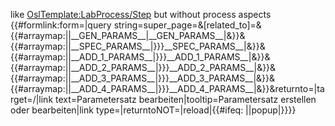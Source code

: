 <noinclude>
like [[OslTemplate:LabProcess/Step]] but without process aspects
</noinclude>
<includeonly><!-- 
==={{{name}}}{{#ifeq: {{{required|{{OslTemplate:Helper/Strings/Yes}}}}}|{{OslTemplate:Helper/Strings/No}}|<nowiki> </nowiki>(optional)|}}===
{{#ifexist:{{FULLPAGENAME}}/{{{id}}}|([[{{FULLPAGENAME}}/{{{id}}}|Details]])|}} 
-->{{OslTemplate:Helper/UI/VE/Visible |content=Datensatz {{{name}}}|icon=table}}
{{OslTemplate:Helper/UI/Div/VE-Hidden}}{{#formlink:form={{{form}}}|query string=super_page={{FULLPAGENAME}}&{{{template|OslTemplate:ELN/Editor/DataSet/Subpage}}}[related_to]={{FULLPAGENAME}}&{{#arraymap:{{{parameters|}}}|{{{sep|;}}}|__GEN_PARAMS__|{{{template|OslTemplate:ELN/Editor/DataSet/Subpage}}}__GEN_PARAMS__|&}}&{{#arraymap:{{{specific_parameters|}}}|{{{sep|;}}}|__SPEC_PARAMS__|{{{specific_template|{{{form}}}}}}__SPEC_PARAMS__|&}}&{{#arraymap:{{{additional_parameters_1|}}}|{{{sep|;}}}|__ADD_1_PARAMS__|{{{additional_template_1|{{{form}}}}}}__ADD_1_PARAMS__|&}}&{{#arraymap:{{{additional_parameters_2|}}}|{{{sep|;}}}|__ADD_2_PARAMS__|{{{additional_template_2|{{{form}}}}}}__ADD_2_PARAMS__|&}}&{{#arraymap:{{{additional_parameters_3|}}}|{{{sep|;}}}|__ADD_3_PARAMS__|{{{additional_template_3|{{{form}}}}}}__ADD_3_PARAMS__|&}}&{{#arraymap:{{{additional_parameters_4|}}}|{{{sep|;}}}|__ADD_4_PARAMS__|{{{additional_template_4|{{{form}}}}}}__ADD_4_PARAMS__|&}}&returnto={{FULLPAGENAME}}|target={{FULLPAGENAME}}/{{{id}}}|link text=Parametersatz {{{name}}} bearbeiten|tooltip=Parametersatz {{{name}}} erstellen oder bearbeiten|link type={{{link_type|post button}}}|returntoNOT={{FULLPAGENAME}}|reload|{{#ifeq: {{{popup|}}}|{{{OslTemplate:Helper/Strings/Yes}}}|popup|}}}}{{OslTemplate:Helper/UI/Div/Closing}}<!--
--><!-- {{OslTemplate:LabProcess/Step/Descriptor
|id={{{id}}}
|name={{{name}}}
|predecessor={{#arraymap:{{{predecessor|}}}|;|__VALUE__|{{FULLPAGENAME}}#__VALUE__|;}}
|concurrent_to={{#arraymap:{{{concurrent|}}}|;|__VALUE__|{{FULLPAGENAME}}#__VALUE__|;}}
|input_objects={{#arraymaptemplate:{{{input_objects|}}}|OslTemplate:Helper/StringOps/SplitOnTripleHashSelectFirst|;|}}
|output_objects={{#arraymaptemplate:{{{output_objects|}}}|OslTemplate:Helper/StringOps/SplitOnTripleHashSelectFirst|;|}}
}}{{#arraymaptemplate:{{{output_objects|}}}|OslTemplate:LabProcess/Object|;|}}
{{#ifeq: {{OslTemplate:Helper/Query/DebugProperty}}|wahr|
{{#if: {{{input_objects|}}}| </br>Eingehende interne Objekte: {{{input_objects|}}} |}}
{{#if: {{{output_objects|}}}| </br>Ausgehende interne Objekte: {{#arraymaptemplate:{{{output_objects|}}}|OslTemplate:Helper/StringOps/SplitOnTripleHashSelectFirst|;|}} |}}
|}} --></includeonly>